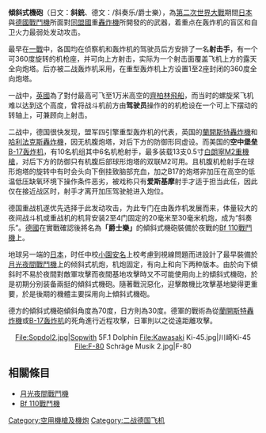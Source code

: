 '''傾斜式機砲'''（日文：'''斜銃'''、德文：'''{{lang|de|Schräge Musik}}'''/斜奏乐/爵士樂），為[[第二次世界大戰|第二次世界大戰]]期間[[日本|日本]]與[[德國|德國]][[戰鬥機|戰鬥機]]所面對[[同盟國_(第二次世界大戰)|同盟國]]重[[轟炸機|轟炸機]]所開發的的武器，着重点在轰炸机的盲区和自卫火力最弱处发动攻击。

最早在[[一戰|一戰]]中，各国均在侦察机和轰炸机的驾驶员后方安排了一名'''射击手'''，有一个可360度旋转的机枪座，并可向上方射击，实际为一个射击面覆盖飞机上方的露天全向炮塔。后亦被二战轰炸机采用，在重型轰炸机上方设置1至2座封闭的360度全向炮塔。

一战中，[[英國|英國]]為了對付最高可飞至1万米高空的[[齊柏林飛船|齊柏林飛船]]，而当时的螺旋桨飞机难以达到这个高度，曾将战斗机前方由'''驾驶员'''操作的的机枪设在一个可上下摆动的转轴上，可兼顾向上射击。

二战中，德国很快发现，盟军四引擎重型轰炸机的代表，英国的[[蘭開斯特轟炸機|蘭開斯特轟炸機]]和[[哈利法克斯轟炸機|哈利法克斯轟炸機]]，因无机腹炮塔，对后下方的防御形同虚设。而美国的'''空中堡垒'''[[B-17轰炸机|B-17轰炸机]]，有10名机组其中6名机枪射手，最多装载13支0.5寸[[白朗寧M2重機槍|白朗寧M2重機槍]]，对后下方的防御只有机腹后部球形炮塔的双联M2可用。且机腹机枪射手在球形炮塔的旋转中有时会头向下倒挂致脑部充血，加之B17的炮塔非加压在高空的低温低压缺氧环境下操作条件恶劣，被戏称只有'''爱斯基摩'''射手才适于担当此任，因此仅在接近战区时，射手才离开加压驾驶舱进入炮位。

德国重战机遂优先选择于此发动攻击，为此专门在由轰炸机发展而来，体量较大的夜间战斗机或重战机的机背安装2至4门固定的20毫米至30毫米机炮，成为“斜奏乐”。[[德國|德國]]在實戰確認後將名為'''「爵士樂」'''的傾斜式機砲裝備於夜戰的[[Bf_110戰鬥機|Bf 110戰鬥機]]上。

地球另一端的[[日本|日本]]，时任中校[[小園安名|小園安名]]上校考慮到視線問題而进設計了最早裝備於[[月光夜間戰鬥機|月光夜間戰鬥機]]上的倾斜式机炮，机炮固定，有向上和向下两种版本。由於向下傾斜时不易於夜間對敵軍攻擊而夜間基地攻擊時又不可能使用向上的傾斜式機砲，於是初期分别装备兩挺的傾斜式機砲。隨著戰況惡化，迎擊敵機比攻擊基地變得更重要，於是後期的機體主要採用向上傾斜式機砲。

德方的傾斜式機砲傾斜角度為70度，日方則為30度。德軍的戰術為從[[蘭開斯特轟炸機|蘭開斯特轟炸機]]或[[B-17轰炸机|B-17轰炸机]]的死角進行近程攻擊，日軍則以之從遠距離攻擊。

<center>
<gallery>
File:Sopdol2.jpg|Sopwith 5F.1 Dolphin
File:Kawasaki Ki-45.jpg|川崎Ki-45
File:F-80 Schräge Musik 2.jpg|F-80
</gallery>
</center>

==相關條目==

*[[月光夜間戰鬥機|月光夜間戰鬥機]]
*[[Bf_110戰鬥機|Bf 110戰鬥機]]
{{第二次世界大戰德國空軍武器}}
[[Category:空用機槍及機炮|Category:空用機槍及機炮]]
[[Category:二战德国飞机|Category:二战德国飞机]]